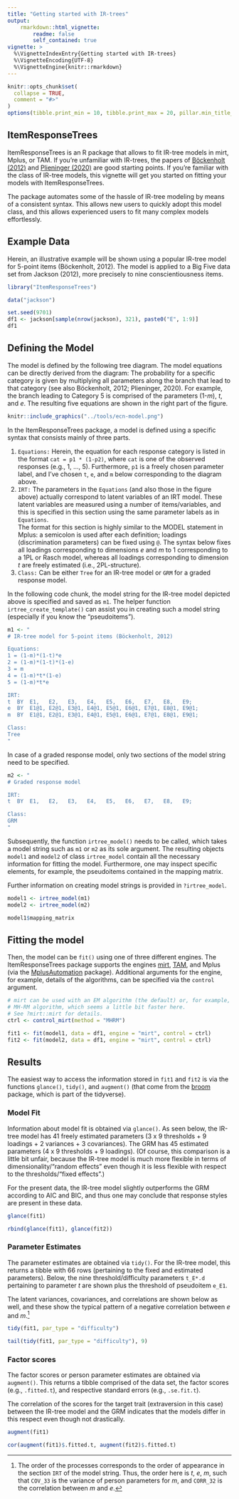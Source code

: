 ---
title: "Getting started with IR-trees"
output: 
    rmarkdown::html_vignette:
        readme: false
        self_contained: true
vignette: >
  %\VignetteIndexEntry{Getting started with IR-trees}
  %\VignetteEncoding{UTF-8}
  %\VignetteEngine{knitr::rmarkdown}
---

```{r, include = FALSE}
knitr::opts_chunk$set(
  collapse = TRUE,
  comment = "#>"
)
options(tibble.print_min = 10, tibble.print_max = 20, pillar.min_title_chars = 16)
```

## ItemResponseTrees

ItemResponseTrees is an R package that allows to fit IR-tree models in mirt, Mplus, or TAM.
If you're unfamiliar with IR-trees, the papers of  [Böckenholt (2012)](https://dx.doi.org/10.1037/a0028111) and [Plieninger (2020)](https://doi.org/10.1177/1094428120911096) are good starting points.
If you're familiar with the class of IR-tree models, this vignette will get you started on fitting your models with ItemResponseTrees.

The package automates some of the hassle of IR-tree modeling by means of a consistent syntax.
This allows new users to quickly adopt this model class, and this allows experienced users to fit many complex models effortlessly.

## Example Data

Herein, an illustrative example will be shown using a popular IR-tree model for 5-point items (Böckenholt, 2012).
The model is applied to a Big Five data set from Jackson (2012), more precisely to nine conscientiousness items.

```{r data, message = FALSE}
library("ItemResponseTrees")

data("jackson")

set.seed(9701)
df1 <- jackson[sample(nrow(jackson), 321), paste0("E", 1:9)]
df1
```

## Defining the Model

The model is defined by the following tree diagram.
The model equations can be directly derived from the diagram:
The probability for a specific category is given by multiplying all parameters along the branch that lead to that category (see also Böckenholt, 2012; Plieninger, 2020).
For example, the branch leading to Category 5 is comprised of the parameters (1-*m*), *t*, and *e*.
The resulting five equations are shown in the right part of the figure.

```{r, out.width="80%", echo = FALSE, out.extra='style="border:0px;display: block;  margin-left: auto; margin-right: auto;"'}

knitr::include_graphics("../tools/ecn-model.png")
```

In the ItemResponseTrees package, a model is defined using a specific syntax that consists mainly of three parts.

1. `Equations:` Herein, the equation for each response category is listed in the format `cat = p1 * (1-p2)`, where `cat` is one of the observed responses (e.g., 1, ..., 5). Furthermore, `p1` is a freely chosen parameter label, and I've chosen `t`, `e`, and `m` below corresponding to the diagram above.
2. `IRT:` The parameters in the `Equations` (and also those in the figure above) actually correspond to latent variables of an IRT model.
These latent variables are measured using a number of items/variables, and this is specified in this section using the same parameter labels as in `Equations`.  
The format for this section is highly similar to the MODEL statement in Mplus: a semicolon is used after each definition; loadings (discrimination parameters) can be fixed using `@`.
The syntax below fixes all loadings corresponding to dimensions *e* and *m* to 1 corresponding to a 1PL or Rasch model, whereas all loadings corresponding to dimension *t* are freely estimated (i.e., 2PL-structure).
3. `Class:` Can be either `Tree` for an IR-tree model or `GRM` for a graded response model.

In the following code chunk, the model string for the IR-tree model depicted above is specified and saved as `m1`.
The helper function `irtree_create_template()` can assist you in creating such a model string (especially if you know the "pseudoitems").

```{r model-tree}
m1 <- "
# IR-tree model for 5-point items (Böckenholt, 2012)

Equations:
1 = (1-m)*(1-t)*e
2 = (1-m)*(1-t)*(1-e)
3 = m
4 = (1-m)*t*(1-e)
5 = (1-m)*t*e

IRT:
t  BY  E1,   E2,   E3,   E4,   E5,   E6,   E7,   E8,   E9;
e  BY  E1@1, E2@1, E3@1, E4@1, E5@1, E6@1, E7@1, E8@1, E9@1;
m  BY  E1@1, E2@1, E3@1, E4@1, E5@1, E6@1, E7@1, E8@1, E9@1;

Class:
Tree
"
```

In case of a graded response model, only two sections of the model string need to be specified.

```{r model-grm}
m2 <- "
# Graded response model

IRT:
t  BY  E1,   E2,   E3,   E4,   E5,   E6,   E7,   E8,   E9;

Class:
GRM
"
```

Subsequently, the function `irtree_model()` needs to be called, which takes a model string such as `m1` or `m2` as its sole argument. 
The resulting objects `model1` and `model2` of class `irtree_model` contain all the necessary information for fitting the model.
Furthermore, one may inspect specific elements, for example, the pseudoitems contained in the mapping matrix.

Further information on creating model strings is provided in `?irtree_model`.

```{r}
model1 <- irtree_model(m1)
model2 <- irtree_model(m2)

model1$mapping_matrix
```


## Fitting the model

Then, the model can be `fit()` using one of three different engines.
The ItemResponseTrees package supports the engines [mirt](https://cran.r-project.org/package=mirt), [TAM](https://cran.r-project.org/package=TAM), and Mplus (via the [MplusAutomation](https://cran.r-project.org/package=MplusAutomation) package).
Additional arguments for the engine, for example, details of the algorithms, can be specified via the `control` argument.

```{r fit, cache = TRUE, warning = FALSE, message = FALSE}
# mirt can be used with an EM algorithm (the default) or, for example, with the
# MH-RM algorithm, which seems a little bit faster here.
# See ?mirt::mirt for details.
ctrl <- control_mirt(method = "MHRM")

fit1 <- fit(model1, data = df1, engine = "mirt", control = ctrl)
fit2 <- fit(model2, data = df1, engine = "mirt", control = ctrl)
```

## Results

The easiest way to access the information stored in `fit1` and `fit2` is via the functions `glance()`, `tidy()`, and `augment()` (that come from the [broom](https://broom.tidyverse.org/) package, which is part of the tidyverse).

### Model Fit

Information about model fit is obtained via `glance()`.
As seen below, the IR-tree model has 41 freely estimated parameters (3 x 9 thresholds + 9 loadings + 2 variances + 3 covariances).
The GRM has 45 estimated parameters (4 x 9 thresholds + 9 loadings).
(Of course, this comparison is a little bit unfair, because the IR-tree model is much more flexible in terms of dimensionality/"random effects" even though it is less flexible with respect to the thresholds/"fixed effects".)

For the present data, the IR-tree model slightly outperforms the GRM according to AIC and BIC, and thus one may conclude that response styles are present in these data.

```{r}
glance(fit1)

rbind(glance(fit1), glance(fit2))
```

### Parameter Estimates

The parameter estimates are obtained via `tidy()`.
For the IR-tree model, this returns a tibble with 66 rows (pertaining to the fixed and estimated parameters).
Below, the nine threshold/difficulty parameters `t_E*.d` pertaining to parameter *t* are shown plus the threshold of pseudoitem `e_E1`.

The latent variances, covariances, and correlations are shown below as well, and these show the typical pattern of a negative correlation between *e* and *m*.^[The order of the processes corresponds to the order of appearance in the section `IRT` of the model string.
Thus, the order here is *t*, *e*, *m*, such that `COV_33` is the variance of person parameters for *m*, and `CORR_32` is the correlation between *m* and *e*.]

```{r}
tidy(fit1, par_type = "difficulty")

tail(tidy(fit1, par_type = "difficulty"), 9)
```

### Factor scores

The factor scores or person parameter estimates are obtained via `augment()`.
This returns a tibble comprised of the data set, the factor scores (e.g., `.fitted.t`), and respective standard errors (e.g., `.se.fit.t`).

The correlation of the scores for the target trait (extraversion in this case) between the IR-tree model and the GRM indicates that the models differ in this respect even though not drastically.

```{r augment, cache = TRUE}
augment(fit1)

cor(augment(fit1)$.fitted.t, augment(fit2)$.fitted.t)
```
